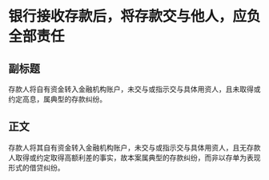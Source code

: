 # 银行接收存款后，将存款交与他人，应负全部责任
## 副标题
存款人将自有资金转入金融机构账户，未交与或指示交与具体用资人，且未取得或约定高息，属典型的存款纠纷。
## 正文
存款人将其自有资金转入金融机构账户，未交与或指示交与具体用资人，且无存款人取得或约定取得高额利差的事实，故本案属典型的存款纠纷，而非以存单为表现形式的借贷纠纷。